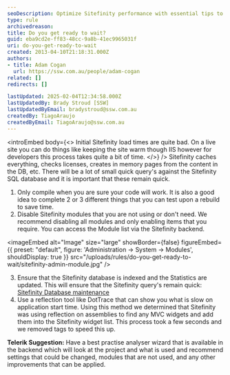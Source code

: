 ```yaml
---
seoDescription: Optimize Sitefinity performance with essential tips to speed up initial load times, including module management, database maintenance, and reflection tool usage.
type: rule
archivedreason:
title: Do you get ready to wait?
guid: eba9cd2e-ff83-48cc-9a8b-41ec9965031f
uri: do-you-get-ready-to-wait
created: 2013-04-10T21:18:31.000Z
authors:
- title: Adam Cogan
  url: https://ssw.com.au/people/adam-cogan
related: []
redirects: []

lastUpdated: 2025-02-04T12:34:58.000Z
lastUpdatedBy: Brady Stroud [SSW]
lastUpdatedByEmail: bradystroud@ssw.com.au
createdBy: TiagoAraujo
createdByEmail: TiagoAraujo@ssw.com.au
---
```


<introEmbed
  body={<>
Initial Sitefinity load times are quite bad.
On a live site you can do things like keeping the site warm though IIS however for developers this process takes quite a bit of time.
  </>}
/>
Sitefinity caches everything, checks licenses, creates in memory pages from the content in the DB, etc.
There will be a lot of small quick query's against the Sitefinity SQL database and it is important that these remain quick.

1. Only compile when you are sure your code will work. It is also a good idea to complete 2 or 3 different things that you can test upon a rebuild to save time.
2. Disable Sitefinity modules that you are not using or don't need.
We recommend disabling all modules and only enabling items that you require.
    You can access the Module list via the Sitefinity backend.


<imageEmbed
  alt="Image"
  size="large"
  showBorder={false}
  figureEmbed={{
    preset: "default",
    figure: 'Administration -&gt; System -&gt; Modules',
    shouldDisplay: true
  }}
  src="/uploads/rules/do-you-get-ready-to-wait/sitefinity-admin-module.jpg"
/>

3. Ensure that the Sitefinity database is indexed and the Statistics are updated.
This will ensure that the Sitefinity query's remain quick: [Sitefinity Database maintenance](http://knowledgebase.progress.com/articles/Article/Sitefinity-Database-maintenance)
4. Use a reflection tool like DotTrace that can show you what is slow on application start time.
Using this method we determined that Sitefinity was using reflection on assemblies to find any MVC widgets and add them into the Sitefinity widget list. This process took a few seconds and we removed tags to speed this up.

**Telerik Suggestion:** Have a best practise analyser wizard that is available in the backend which will look at the project and what is used and recommend settings that could be changed, modules that are not used, and any other improvements that can be applied.
